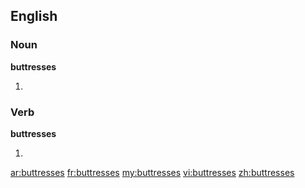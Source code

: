 ==English==

===Noun===
'''buttresses'''

# {{plural of|[[buttress]]}}

===Verb===
'''buttresses'''

# {{third-person singular of|[[buttress]]}}

[[ar:buttresses]]
[[fr:buttresses]]
[[my:buttresses]]
[[vi:buttresses]]
[[zh:buttresses]]